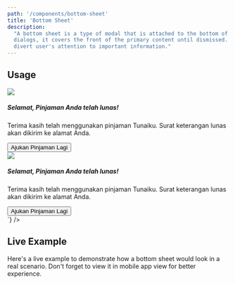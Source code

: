 ```yaml
---
path: '/components/bottom-sheet'
title: 'Bottom Sheet'
description:
  "A bottom sheet is a type of modal that is attached to the bottom of the viewport. Much like
  dialogs, it covers the front of the primary content until dismissed. Use the bottom sheet to
  divert user's attention to important information."
---
```



## Usage

<div class="CodePreview">
  <CodePreviewDisplay bgColor="neutral.10">
    <div class="BottomSheet-dialog">
      <div class="BottomSheet-media MarginBottom-small">
        <img
          style={{ width: '232px', height: '180px' }}
          src="https://res.cloudinary.com/dwhvwfzcm/image/upload/v1593543146/undraw_working_from_anywhere_ub67_wg7r8a.svg"
        />
      </div>
      <div class="BottomSheet-body">
        <h5 class="BottomSheet-title MarginBottom-xsmall">Selamat, Pinjaman Anda telah lunas!</h5>
        <p class="Typography-regular16 Color-neutral-80 MarginBottom">
          Terima kasih telah menggunakan pinjaman Tunaiku. Surat keterangan lunas akan dikirim ke
          alamat Anda.
        </p>
        <button class="Button Button--fullWidth Button--success">Ajukan Pinjaman Lagi</button>
      </div>
    </div>
  </CodePreviewDisplay>
  <CodePreviewBlock
    language={'html'}
    codeString={`
<div class="BottomSheet">
  <div class="BottomSheet-container">
    <div class="BottomSheet-dialog">
      <div class="BottomSheet-media MarginBottom-small">
        <img
          style={{ width: '232px', height: '180px' }}
          src="https://res.cloudinary.com/dwhvwfzcm/image/upload/v1593543146/undraw_working_from_anywhere_ub67_wg7r8a.svg"
        />
      </div>
      <div class="BottomSheet-body">
        <h5 class="BottomSheet-title MarginBottom-xsmall">Selamat, Pinjaman Anda telah lunas!</h5>
        <p class="Typography-regular16 Color-neutral-80 MarginBottom">
          Terima kasih telah menggunakan pinjaman Tunaiku. Surat keterangan lunas akan dikirim ke
          alamat Anda.
        </p>
        <button class="Button Button--fullWidth Button--success">Ajukan Pinjaman Lagi</button>
      </div>
    </div>
  </div>
  <div class="BottomSheet-backdrop"></div>
</div>`}
  />
</div>

## Live Example

Here's a live example to demonstrate how a bottom sheet would look in a real scenario. Don't forget
to view it in mobile app view for better experience.

<BottomSheetExample />
